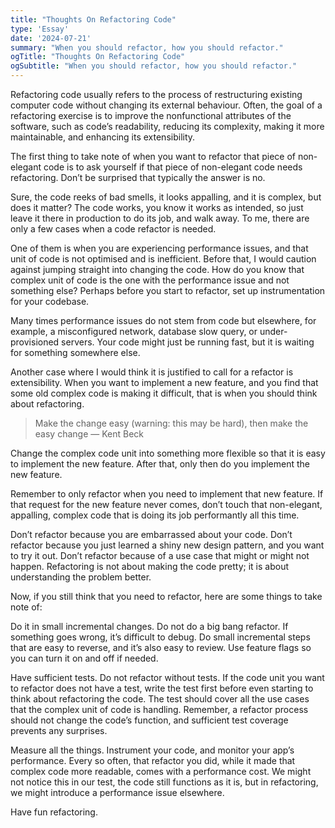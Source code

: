 ```yaml
---
title: "Thoughts On Refactoring Code"
type: 'Essay'
date: '2024-07-21'
summary: "When you should refactor, how you should refactor."
ogTitle: "Thoughts On Refactoring Code"
ogSubtitle: "When you should refactor, how you should refactor."
---
```


Refactoring code usually refers to the process of restructuring existing computer code without changing its external behaviour. Often, the goal of a refactoring exercise is to improve the nonfunctional attributes of the software, such as code’s readability, reducing its complexity, making it more maintainable, and enhancing its extensibility. 

The first thing to take note of when you want to refactor that piece of non-elegant code is to ask yourself if that piece of non-elegant code needs refactoring. Don’t be surprised that typically the answer is no. 

Sure, the code reeks of bad smells, it looks appalling, and it is complex, but does it matter? The code works, you know it works as intended, so just leave it there in production to do its job, and walk away. To me, there are only a few cases when a code refactor is needed. 

One of them is when you are experiencing performance issues, and that unit of code is not optimised and is inefficient. Before that, I would caution against jumping straight into changing the code. How do you know that complex unit of code is the one with the performance issue and not something else? Perhaps before you start to refactor, set up instrumentation for your codebase.

Many times performance issues do not stem from code but elsewhere, for example, a misconfigured network, database slow query, or under-provisioned servers. Your code might just be running fast, but it is waiting for something somewhere else.

Another case where I would think it is justified to call for a refactor is extensibility. When you want to implement a new feature, and you find that some old complex code is making it difficult, that is when you should think about refactoring.

> Make the change easy (warning: this may be hard), then make the easy change — Kent Beck

Change the complex code unit into something more flexible so that it is easy to implement the new feature. After that, only then do you implement the new feature.

Remember to only refactor when you need to implement that new feature. If that request for the new feature never comes, don’t touch that non-elegant, appalling, complex code that is doing its job performantly all this time.

Don’t refactor because you are embarrassed about your code. Don’t refactor because you just learned a shiny new design pattern, and you want to try it out. Don’t refactor because of a use case that might or might not happen. Refactoring is not about making the code pretty; it is about understanding the problem better.

Now, if you still think that you need to refactor, here are some things to take note of:

Do it in small incremental changes. Do not do a big bang refactor. If something goes wrong, it’s difficult to debug. Do small incremental steps that are easy to reverse, and it’s also easy to review. Use feature flags so you can turn it on and off if needed.

Have sufficient tests. Do not refactor without tests. If the code unit you want to refactor does not have a test, write the test first before even starting to think about refactoring the code. The test should cover all the use cases that the complex unit of code is handling. Remember, a refactor process should not change the code’s function, and sufficient test coverage prevents any surprises.

Measure all the things. Instrument your code, and monitor your app’s performance. Every so often, that refactor you did, while it made that complex code more readable, comes with a performance cost. We might not notice this in our test, the code still functions as it is, but in refactoring, we might introduce a performance issue elsewhere.

Have fun refactoring.

